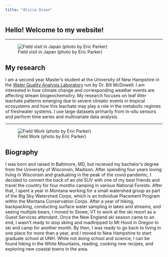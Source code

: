 ---
title: "Alicia Dixon"
---

## Hello! Welcome to my website!

---

![Field visit in Japan (photo by Eric Parker)](IMG_3588.JPG)


## My research


I am a second year Master's student at the University of New Hampshire in the [Water Quality Analysis Laboratory](https://wrrc.unh.edu/unh-water-quality-analysis-laboratory-0) run by Dr. Bill McDowell. I am interested in how climate change and corresponding weather events are affecting stream biogeochemsitry. My research focuses on leaf litter leachate patterns emerging due to severe climatic events in tropical ecosystems and how this leachate may play a role in the metabolic regimes of freshwater systems. I use large datasets primarily from in-situ sensors and perform time series and multivariate data analysis. 

---

![Field Work (photo by Eric Parker)](billalicia.jpg)

## Biography

I was born and raised in Baltimore, MD, but recieved my bachelor's degree from the University of Wisconsin, Madison. After spending four years loving living in Wisconsin and graduating in the peak of the covid pandemic, I decided to convert the back of an old SUV with one of my best friends and travel the country for four months camping in various National Forests. After that, I spent a year in Montana working for a small watershed group as part of the Big Sky Watershed Corps, which is an Individual Placement Program within the Montana Conservation Corps. After a year of hiking, backpacking, conducting surface water sampling in lakes and streams, and seeing multiple bears, I moved to Stowe, VT to work at the ski resort as a Guest Services attendant. Once the New England ski season came to an end, I wasn't ready to stop skiing and roadtripped to Mt Hood in Oregon to ski and camp for another month. By then, I was ready to go back to living in one place for more than a year, and I moved to New Hampshire to start graduate school at UNH. While not doing school and science, I can be found hiking in the White Mountains, reading, cooking new recipes, and exploring new coastal towns in the area.



